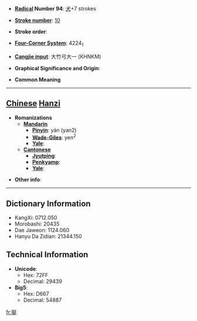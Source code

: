 * '''[[Wiktionary:Chinese radical index| Radical]] Number 94''': [[Wiktionary:Chinese radical index 犬|犬]]+7 strokes

* '''[[Wiktionary:Chinese total strokes index|Stroke number]]''': [[Wiktionary:Chinese total strokes index 10|10]]

* '''Stroke order''': 

* '''[[Wiktionary:Chinese four corner index|Four-Corner System]]''': 4224<sub>1</sub>

* '''[[Wiktionary:Chinese Cangjie index|Cangjie input]]''': 大竹弓大一 (KHNKM)

* '''Graphical Significance and Origin''': 

* '''Common Meaning'''

----

== [[Chinese]] [[Hanzi]] ==

* '''Romanizations'''
** '''[[Mandarin]]'''
*** '''[[Pinyin]]''': yán (yan2)
*** '''[[Wade-Giles]]''': yen<sup>2</sup>
*** '''[[Yale]]''': 
** '''[[Cantonese]]'''
*** '''[[Jyutping]]''':
*** '''[[Penkyamp]]''': 
*** '''[[Yale]]''': 

* '''Other info''': 

----

== Dictionary Information ==

* KangXi: 0712.050
* Morobashi: 20435
* Dae Jaweon: 1124.060
* Hanyu Da Zidian: 21344.150

== Technical Information ==

* '''Unicode''':
** Hex: 72FF
** Decimal: 29439
* '''Big5''':
** Hex: D667
** Decimal: 54887

[[fr:狿]]